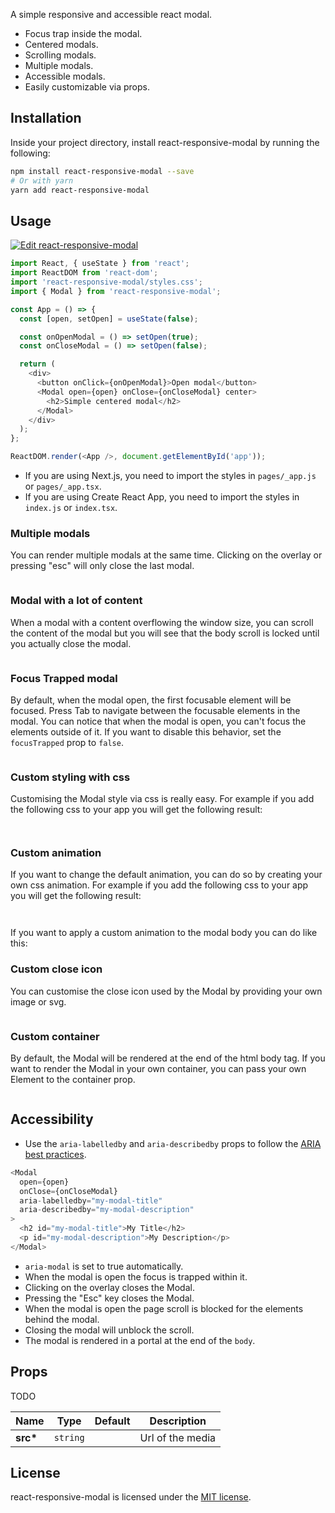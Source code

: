 
A simple responsive and accessible react modal.

- Focus trap inside the modal.
- Centered modals.
- Scrolling modals.
- Multiple modals.
- Accessible modals.
- Easily customizable via props.

## Installation

Inside your project directory, install react-responsive-modal by running the following:

```sh
npm install react-responsive-modal --save
# Or with yarn
yarn add react-responsive-modal
```

## Usage

[![Edit react-responsive-modal](https://codesandbox.io/static/img/play-codesandbox.svg)](https://codesandbox.io/s/9jxp669j2o)

```javascript
import React, { useState } from 'react';
import ReactDOM from 'react-dom';
import 'react-responsive-modal/styles.css';
import { Modal } from 'react-responsive-modal';

const App = () => {
  const [open, setOpen] = useState(false);

  const onOpenModal = () => setOpen(true);
  const onCloseModal = () => setOpen(false);

  return (
    <div>
      <button onClick={onOpenModal}>Open modal</button>
      <Modal open={open} onClose={onCloseModal} center>
        <h2>Simple centered modal</h2>
      </Modal>
    </div>
  );
};

ReactDOM.render(<App />, document.getElementById('app'));
```

- If you are using Next.js, you need to import the styles in `pages/_app.js` or `pages/_app.tsx`.
- If you are using Create React App, you need to import the styles in `index.js` or `index.tsx`.

### Multiple modals

You can render multiple modals at the same time. Clicking on the overlay or pressing "esc" will only close the last modal.

<ExampleRendered name="multiple" />

```js file=../examples/Multiple.tsx

```

### Modal with a lot of content

When a modal with a content overflowing the window size, you can scroll the content of the modal but you will see that the body scroll is locked until you actually close the modal.

<ExampleRendered name="longContent" />

```js file=../examples/LongContent.tsx

```

### Focus Trapped modal

By default, when the modal open, the first focusable element will be focused. Press Tab to navigate between the focusable elements in the modal. You can notice that when the modal is open, you can't focus the elements outside of it.
If you want to disable this behavior, set the `focusTrapped` prop to `false`.

<ExampleRendered name="focusTrapped" />

```js file=../examples/FocusTrapped.tsx

```

### Custom styling with css

Customising the Modal style via css is really easy. For example if you add the following css to your app you will get the following result:

```css file=../examples/custom-styling.css

```

<ExampleRendered name="customCssStyle" />

```js file=../examples/CustomCssStyle.tsx

```

### Custom animation

If you want to change the default animation, you can do so by creating your own css animation. For example if you add the following css to your app you will get the following result:

```css file=../examples/custom-animation.css

```

<ExampleRendered name="customAnimation" />

```js file=../examples/CustomAnimation.tsx

```

If you want to apply a custom animation to the modal body you can do like this:

### Custom close icon

You can customise the close icon used by the Modal by providing your own image or svg.

<ExampleRendered name="customCloseIcon" />

```js file=../examples/CustomCloseIcon.tsx

```

### Custom container

By default, the Modal will be rendered at the end of the html body tag. If you want to render the Modal in your own container, you can pass your own Element to the container prop.

<ExampleRendered name="customContainer" />

```js file=../examples/CustomContainer.tsx

```

## Accessibility

- Use the `aria-labelledby` and `aria-describedby` props to follow the [ARIA best practices](https://www.w3.org/TR/wai-aria-practices/#dialog_modal).

```javascript
<Modal
  open={open}
  onClose={onCloseModal}
  aria-labelledby="my-modal-title"
  aria-describedby="my-modal-description"
>
  <h2 id="my-modal-title">My Title</h2>
  <p id="my-modal-description">My Description</p>
</Modal>
```

- `aria-modal` is set to true automatically.
- When the modal is open the focus is trapped within it.
- Clicking on the overlay closes the Modal.
- Pressing the "Esc" key closes the Modal.
- When the modal is open the page scroll is blocked for the elements behind the modal.
- Closing the modal will unblock the scroll.
- The modal is rendered in a portal at the end of the `body`.

## Props

TODO

| Name      | Type     | Default | Description      |
| --------- | -------- | ------- | ---------------- |
| **src\*** | `string` |         | Url of the media |

## License

react-responsive-modal is licensed under the [MIT license](https://github.com/pradel/react-responsive-modal/blob/master/LICENSE).

